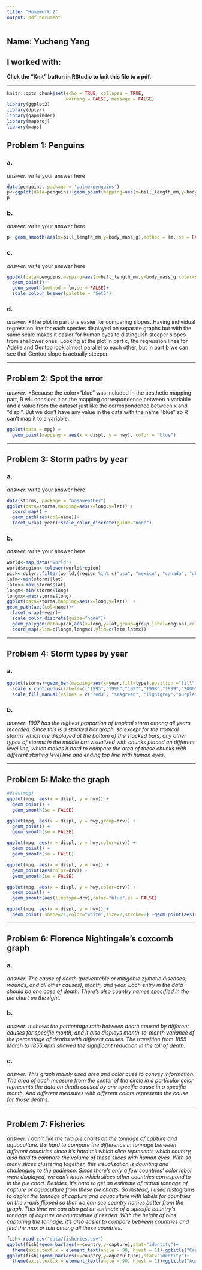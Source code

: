 ```yaml
---
title: "Homework 2"
output: pdf_document
---
```


## Name: Yucheng Yang

## I worked with: 

**Click the "Knit" button in RStudio to knit this file to a pdf.**

--------------------------------------------


```r
knitr::opts_chunk$set(echo = TRUE, collapse = TRUE, 
                      warning = FALSE, message = FALSE)
library(ggplot2)
library(dplyr)
library(gapminder)
library(mapproj)
library(maps)
```



## Problem 1: Penguins 

### a. 

*answer:* write your answer here

```r
data(penguins, package = 'palmerpenguins')
p<-ggplot(data=penguins)+geom_point(mapping=aes(x=bill_length_mm,y=body_mass_g))+facet_wrap(~species)
p
```

### b. 

*answer:* write your answer here

```r
p+ geom_smooth(aes(x=bill_length_mm,y=body_mass_g),method = lm, se = FALSE)
```

### c. 

*answer:* write your answer here

```r
ggplot(data=penguins,mapping=aes(x=bill_length_mm,y=body_mass_g,color=species))+
  geom_point()+
  geom_smooth(method = lm,se = FALSE)+
  scale_colour_brewer(palette = "Set5")
```

### d. 

*answer:* 
*The plot in part b is easier for comparing slopes. Having individual regression line for each species displayed on separate graphs but with the same scale makes it easier for human eyes to distinguish steeper slopes from shallower ones. Looking at the plot in part c, the regression lines for Adelie and Gentoo look almost parallel to each other, but in part b we can see that Gentoo slope is actually steeper.


----------------------------------


## Problem 2: Spot the error


*answer:* 
*Because the color="blue" was included in the aesthetic mapping part, R will consider it as the mapping correspondence between a variable and a value from the dataset just like the correspondence between x and "displ". But we don't have any value in the data with the name "blue" so R can't map it to a variable. 

```r
ggplot(data = mpg) + 
  geom_point(mapping = aes(x = displ, y = hwy), color = "blue")
```




----------------------------------



## Problem 3: Storm paths by year

### a. 

*answer:* write your answer here

```r
data(storms, package = "nasaweather")
ggplot(data=storms,mapping=aes(x=long,y=lat)) + 
  coord_map() +
  geom_path(aes(col=name))+
  facet_wrap(~year)+scale_color_discrete(guide="none")
```


### b. 

*answer:* write your answer here


```r
world<-map_data("world")
world$region<-tolower(world$region)
pick<-dplyr::filter(world,(region %in% c("usa", "mexico", "canada", "uk")))
latm<-min(storms$lat)
latmx<-max(storms$lat)
longm<-min(storms$long)
longmx<-max(storms$long)
ggplot(data=storms,mapping=aes(x=long,y=lat))  +
geom_path(aes(col=name))+
  facet_wrap(~year)+
  scale_color_discrete(guide="none")+
  geom_polygon(data=pick,aes(x=long,y=lat,group=group,label=region),color="grey",fill=NA)+
  coord_map(xlim=c(longm,longmx),ylim=c(latm,latmx))
```


----------------------------------


## Problem 4: Storm types by year

### a. 

```r
ggplot(storms)+geom_bar(mapping=aes(x=year,fill=type),position ="fill")+
  scale_x_continuous(labels=c("1995","1996","1997","1998","1999","2000"),breaks=c(1995,1996,1997,1998,1999,2000))+
  scale_fill_manual(values = c("red3", "seagreen", "lightgrey","purple"))
```


### b. 

*answer:* 
*1997 has the highest proportion of tropical storm among all years recorded. Since this is a stacked bar graph, so except for the tropical storms which are displayed at the bottom of the stacked bars, any other types of storms in the middle are visualized with chunks placed on different level line, which makes it hard to compare the area of these chunks with different starting level line and ending top line with human eyes.*

----------------------------------

## Problem 5: Make the graph

```r
#View(mpg)
ggplot(mpg, aes(x = displ, y = hwy)) +
  geom_point() +
  geom_smooth(se = FALSE)
```

```r
ggplot(mpg, aes(x = displ, y = hwy,group=drv)) +
  geom_point() +
  geom_smooth(se = FALSE)
```

```r
ggplot(mpg, aes(x = displ, y = hwy,color=drv)) +
  geom_point() +
  geom_smooth(se = FALSE)
```

```r
ggplot(mpg, aes(x = displ, y = hwy)) +
  geom_point(aes(color=drv)) +
  geom_smooth(se = FALSE)
```

```r
ggplot(mpg, aes(x = displ, y = hwy,color=drv)) +
  geom_point() +
  geom_smooth(aes(linetype=drv),color="blue",se = FALSE)
```

```r
ggplot(mpg, aes(x = displ, y = hwy)) +
  geom_point( shape=21,color="white",size=2,stroke=2) +geom_point(aes(color = drv))
```


----------------------------------

## Problem 6: Florence Nightingale's coxcomb graph

### a.

*answer:* 
*The cause of death (preventable or mitigable zymotic diseases, wounds, and all other causes), month, and year. Each entry in the data should be one case of death. There's also country names specified in the pie chart on the right.*

### b. 

*answer:* 
*It shows the percentage ratio between death caused by different causes for specific month, and it also displays month-to-month variance of the percentage of deaths with different causes. The transition from 1855 March to 1855 April showed the significant reduction in the toll of death.*


### c.  

*answer:*
*This graph mainly used area and color cues to convey information. The area of each measure from the center of the circle in a particular color represents the data on death caused by one specific cause in a specific month. And different measures with different colors represents the cause for those deaths.*


----------------------------------

## Problem 7: Fisheries

*answer:* 
*I don't like the two pie charts on the tonnage of capture and aquaculture. It's hard to compare the difference in tonnage between different countries since it's hard tell which slice represents which country, also hard to compare the volume of these slices with human eyes. With so many slices clustering together, this visualization is daunting and challenging to the audience. Since there's only a few countries' color label were displayed, we can't know which slices other countries correspond to in the pie chart. Besides, it's hard to get an estimate of actual tonnage of capture or aquaculture from these pie charts.*
*So instead, I used histograms to depict the tonnage of capture and aquaculture with labels for countries on the x-axis flipped so that we can see country names better from the graph. This time we can also get an estimate of a specific country's tonnage of capture or aquaculture if needed. With the height of bins capturing the tonnage, it's also easier to compare between countries and find the max or min among all these countries.*

```r
fish<-read.csv("data/fisheries.csv")
ggplot(fish)+geom_bar(aes(x=country,y=capture),stat="identity")+
  theme(axis.text.x = element_text(angle = 90, hjust = 1))+ggtitle("Capture")
ggplot(fish)+geom_bar(aes(x=country,y=aquaculture),stat="identity")+
  theme(axis.text.x = element_text(angle = 90, hjust = 1))+ggtitle("Aquaculture")
```
